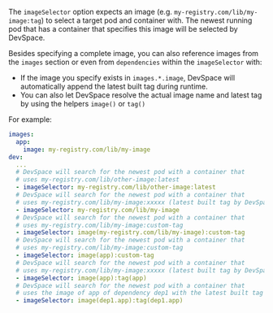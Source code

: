 The `imageSelector` option expects an image (e.g. `my-registry.com/lib/my-image:tag`) to select a target pod and container with. The newest running pod that has a container that specifies this image will be selected by DevSpace.

Besides specifying a complete image, you can also reference images from the `images` section or even from `dependencies` within the `imageSelector` with:
- If the image you specify exists in `images.*.image`, DevSpace will automatically append the latest built tag during runtime.
- You can also let DevSpace resolve the actual image name and latest tag by using the helpers `image()` or `tag()`

For example:
```yaml
images: 
  app: 
    image: my-registry.com/lib/my-image
dev:
  ...
  # DevSpace will search for the newest pod with a container that
  # uses my-registry.com/lib/other-image:latest
  - imageSelector: my-registry.com/lib/other-image:latest
  # DevSpace will search for the newest pod with a container that
  # uses my-registry.com/lib/my-image:xxxxx (latest built tag by DevSpace)
  - imageSelector: my-registry.com/lib/my-image
  # DevSpace will search for the newest pod with a container that
  # uses my-registry.com/lib/my-image:custom-tag
  - imageSelector: image(my-registry.com/lib/my-image):custom-tag
  # DevSpace will search for the newest pod with a container that
  # uses my-registry.com/lib/my-image:custom-tag
  - imageSelector: image(app):custom-tag
  # DevSpace will search for the newest pod with a container that
  # uses my-registry.com/lib/my-image:xxxxx (latest built tag by DevSpace)
  - imageSelector: image(app):tag(app)
  # DevSpace will search for the newest pod with a container that
  # uses the image of app of dependency dep1 with the latest built tag by DevSpace
  - imageSelector: image(dep1.app):tag(dep1.app)
```



